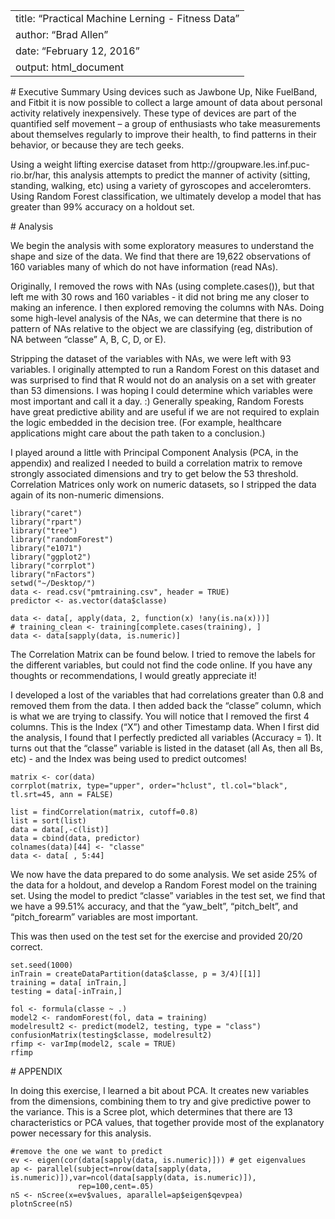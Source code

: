   ---
  title: "Practical Machine Lerning - Fitness Data"
  author: "Brad Allen"
  date: "February 12, 2016"
  output: html_document
  ---
  
  # Executive Summary
  Using devices such as Jawbone Up, Nike FuelBand, and Fitbit it is now possible to collect a large amount of data about personal activity relatively inexpensively. These type of devices are part of the quantified self movement – a group of enthusiasts who take measurements about themselves regularly to improve their health, to find patterns in their behavior, or because they are tech geeks. 
  
  Using a weight lifting exercise dataset from http://groupware.les.inf.puc-rio.br/har, this analysis attempts to predict the manner of activity (sitting, standing, walking, etc) using a variety of gyroscopes and acceleromters. Using Random Forest classification, we ultimately develop a model that has greater than 99% accuracy on a holdout set. 
  
  # Analysis
  
  We begin the analysis with some exploratory measures to understand the shape and size of the data. We find that there are 19,622 observations of 160 variables many of which do not have information (read NAs). 
  
  Originally, I removed the rows with NAs (using complete.cases()), but that left me with 30 rows and 160 variables - it did not bring me any closer to making an inference. I then explored removing the columns with NAs. Doing some high-level analysis of the NAs, we can determine that there is no pattern of NAs relative to the object we are classifying (eg, distribution of NA between "classe" A, B, C, D, or E).
  
  Stripping the dataset of the variables with NAs, we were left with 93 variables. I originally attempted to run a Random Forest on this dataset and was surprised to find that R would not do an analysis on a set with greater than 53 dimensions. I was hoping I could determine which variables were most important and call it a day. :) Generally speaking, Random Forests have great predictive ability and are useful if we are not required to explain the logic embedded in the decision tree. (For example, healthcare applications might care about the path taken to a conclusion.)
  
  I played around a little with Principal Component Analysis (PCA, in the appendix) and realized I needed to build a correlation matrix to remove strongly associated dimensions and try to get below the 53 threshold. Correlation Matrices only work on numeric datasets, so I stripped the data again of its non-numeric dimensions. 
  
  ```r1
  library("caret")
  library("rpart")
  library("tree")
  library("randomForest")
  library("e1071")
  library("ggplot2")
  library("corrplot")
  library("nFactors")
  setwd("~/Desktop/")
  data <- read.csv("pmtraining.csv", header = TRUE)
  predictor <- as.vector(data$classe)
  
  data <- data[, apply(data, 2, function(x) !any(is.na(x)))] 
  # training_clean <- training[complete.cases(training), ]
  data <- data[sapply(data, is.numeric)]
  ```
  
  The Correlation Matrix can be found below. I tried to remove the labels for the different variables, but could not find the code online. If you have any thoughts or recommendations, I would greatly appreciate it! 
  
  I developed a lost of the variables that had correlations greater than 0.8 and removed them from the data. I then added back the "classe" column, which is what we are trying to classify. You will notice that I removed the first 4 columns. This is the Index ("X") and other Timestamp data. When I first did the analysis, I found that I perfectly predicted all variables (Accuracy = 1). It turns out that the "classe" variable is listed in the dataset (all As, then all Bs, etc) - and the Index was being used to predict outcomes! 
  
  ```r2
  matrix <- cor(data)
  corrplot(matrix, type="upper", order="hclust", tl.col="black", tl.srt=45, ann = FALSE)
  
  list = findCorrelation(matrix, cutoff=0.8)
  list = sort(list)
  data = data[,-c(list)]
  data = cbind(data, predictor)
  colnames(data)[44] <- "classe"
  data <- data[ , 5:44]
  ```
  
  We now have the data prepared to do some analysis. We set aside 25% of the data for a holdout, and develop a Random Forest model on the training set. Using the model to predict "classe" variables in the test set, we find that we have a 99.51% accuracy, and that the "yaw_belt", "pitch_belt", and "pitch_forearm" variables are most important.
  
  This was then used on the test set for the exercise and provided 20/20 correct.
  
  ```r3
  
  set.seed(1000)
  inTrain = createDataPartition(data$classe, p = 3/4)[[1]]
  training = data[ inTrain,]
  testing = data[-inTrain,]
  
  fol <- formula(classe ~ .)
  model2 <- randomForest(fol, data = training)
  modelresult2 <- predict(model2, testing, type = "class")
  confusionMatrix(testing$classe, modelresult2)
  rfimp <- varImp(model2, scale = TRUE)
  rfimp
  ```
  
  
  # APPENDIX
  
  In doing this exercise, I learned a bit about PCA. It creates new variables from the dimensions, combining them to try and give predictive power to the variance. This is a Scree plot, which determines that there are 13 characteristics or PCA values, that together provide most of the explanatory power necessary for this analysis. 
  
  ```r4
  #remove the one we want to predict
  ev <- eigen(cor(data[sapply(data, is.numeric)])) # get eigenvalues
  ap <- parallel(subject=nrow(data[sapply(data, is.numeric)]),var=ncol(data[sapply(data, is.numeric)]),
                 rep=100,cent=.05)
  nS <- nScree(x=ev$values, aparallel=ap$eigen$qevpea)
  plotnScree(nS)
  ```
  
